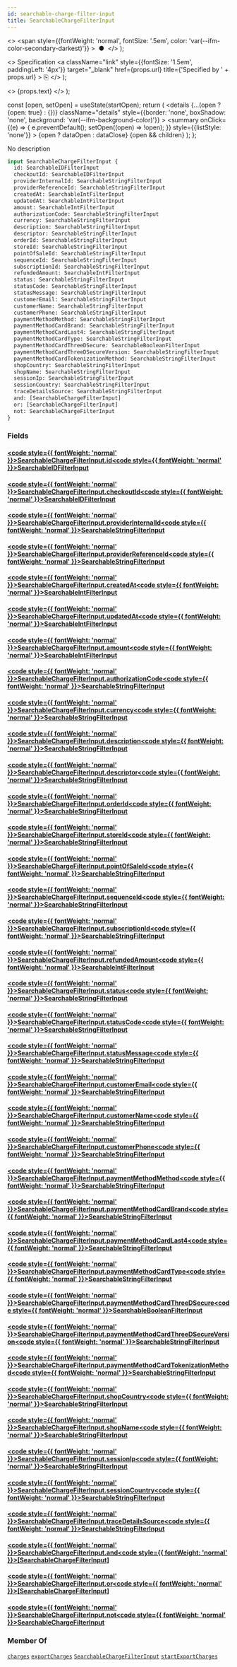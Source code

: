 ```yaml
---
id: searchable-charge-filter-input
title: SearchableChargeFilterInput
---
```


  <>
    <span
      style={{fontWeight: 'normal', fontSize: '.5em', color: 'var(--ifm-color-secondary-darkest)'}}
    >
      &nbsp;●&nbsp;
    </span>
  </>
);

  <>
    Specification
    <a
      className="link"
      style={{fontSize: '1.5em', paddingLeft: '4px'}}
      target="_blank"
      href={props.url}
      title={'Specified by ' + props.url}
    >
      ⎘
    </a>
  </>
);

  <>
    <span className={props.class}>{props.text}</span>
  </>
);


  const [open, setOpen] = useState(startOpen);
  return (
    <details
      {...(open ? {open: true} : {})}
      className="details"
      style={{border: 'none', boxShadow: 'none', background: 'var(--ifm-background-color)'}}
    >
      <summary
        onClick={(e) => {
          e.preventDefault();
          setOpen((open) => !open);
        }}
        style={{listStyle: 'none'}}
      >
        {open ? dataOpen : dataClose}
      </summary>
      {open && children}
    </details>
  );
};

No description

```graphql
input SearchableChargeFilterInput {
  id: SearchableIDFilterInput
  checkoutId: SearchableIDFilterInput
  providerInternalId: SearchableStringFilterInput
  providerReferenceId: SearchableStringFilterInput
  createdAt: SearchableIntFilterInput
  updatedAt: SearchableIntFilterInput
  amount: SearchableIntFilterInput
  authorizationCode: SearchableStringFilterInput
  currency: SearchableStringFilterInput
  description: SearchableStringFilterInput
  descriptor: SearchableStringFilterInput
  orderId: SearchableStringFilterInput
  storeId: SearchableStringFilterInput
  pointOfSaleId: SearchableStringFilterInput
  sequenceId: SearchableStringFilterInput
  subscriptionId: SearchableStringFilterInput
  refundedAmount: SearchableIntFilterInput
  status: SearchableStringFilterInput
  statusCode: SearchableStringFilterInput
  statusMessage: SearchableStringFilterInput
  customerEmail: SearchableStringFilterInput
  customerName: SearchableStringFilterInput
  customerPhone: SearchableStringFilterInput
  paymentMethodMethod: SearchableStringFilterInput
  paymentMethodCardBrand: SearchableStringFilterInput
  paymentMethodCardLast4: SearchableStringFilterInput
  paymentMethodCardType: SearchableStringFilterInput
  paymentMethodCardThreeDSecure: SearchableBooleanFilterInput
  paymentMethodCardThreeDSecureVersion: SearchableStringFilterInput
  paymentMethodCardTokenizationMethod: SearchableStringFilterInput
  shopCountry: SearchableStringFilterInput
  shopName: SearchableStringFilterInput
  sessionIp: SearchableStringFilterInput
  sessionCountry: SearchableStringFilterInput
  traceDetailsSource: SearchableStringFilterInput
  and: [SearchableChargeFilterInput]
  or: [SearchableChargeFilterInput]
  not: SearchableChargeFilterInput
}
```

### Fields

#### [<code style={{ fontWeight: 'normal' }}>SearchableChargeFilterInput.<b>id</b></code>](#)<Bullet />[<code style={{ fontWeight: 'normal' }}><b>SearchableIDFilterInput</b></code>](/docs/apis/graphql/types/inputs/searchable-idfilter-input.mdx) <Badge class="badge badge--secondary " text="input"/>

#### [<code style={{ fontWeight: 'normal' }}>SearchableChargeFilterInput.<b>checkoutId</b></code>](#)<Bullet />[<code style={{ fontWeight: 'normal' }}><b>SearchableIDFilterInput</b></code>](/docs/apis/graphql/types/inputs/searchable-idfilter-input.mdx) <Badge class="badge badge--secondary " text="input"/>

#### [<code style={{ fontWeight: 'normal' }}>SearchableChargeFilterInput.<b>providerInternalId</b></code>](#)<Bullet />[<code style={{ fontWeight: 'normal' }}><b>SearchableStringFilterInput</b></code>](/docs/apis/graphql/types/inputs/searchable-string-filter-input.mdx) <Badge class="badge badge--secondary " text="input"/>

#### [<code style={{ fontWeight: 'normal' }}>SearchableChargeFilterInput.<b>providerReferenceId</b></code>](#)<Bullet />[<code style={{ fontWeight: 'normal' }}><b>SearchableStringFilterInput</b></code>](/docs/apis/graphql/types/inputs/searchable-string-filter-input.mdx) <Badge class="badge badge--secondary " text="input"/>

#### [<code style={{ fontWeight: 'normal' }}>SearchableChargeFilterInput.<b>createdAt</b></code>](#)<Bullet />[<code style={{ fontWeight: 'normal' }}><b>SearchableIntFilterInput</b></code>](/docs/apis/graphql/types/inputs/searchable-int-filter-input.mdx) <Badge class="badge badge--secondary " text="input"/>

#### [<code style={{ fontWeight: 'normal' }}>SearchableChargeFilterInput.<b>updatedAt</b></code>](#)<Bullet />[<code style={{ fontWeight: 'normal' }}><b>SearchableIntFilterInput</b></code>](/docs/apis/graphql/types/inputs/searchable-int-filter-input.mdx) <Badge class="badge badge--secondary " text="input"/>

#### [<code style={{ fontWeight: 'normal' }}>SearchableChargeFilterInput.<b>amount</b></code>](#)<Bullet />[<code style={{ fontWeight: 'normal' }}><b>SearchableIntFilterInput</b></code>](/docs/apis/graphql/types/inputs/searchable-int-filter-input.mdx) <Badge class="badge badge--secondary " text="input"/>

#### [<code style={{ fontWeight: 'normal' }}>SearchableChargeFilterInput.<b>authorizationCode</b></code>](#)<Bullet />[<code style={{ fontWeight: 'normal' }}><b>SearchableStringFilterInput</b></code>](/docs/apis/graphql/types/inputs/searchable-string-filter-input.mdx) <Badge class="badge badge--secondary " text="input"/>

#### [<code style={{ fontWeight: 'normal' }}>SearchableChargeFilterInput.<b>currency</b></code>](#)<Bullet />[<code style={{ fontWeight: 'normal' }}><b>SearchableStringFilterInput</b></code>](/docs/apis/graphql/types/inputs/searchable-string-filter-input.mdx) <Badge class="badge badge--secondary " text="input"/>

#### [<code style={{ fontWeight: 'normal' }}>SearchableChargeFilterInput.<b>description</b></code>](#)<Bullet />[<code style={{ fontWeight: 'normal' }}><b>SearchableStringFilterInput</b></code>](/docs/apis/graphql/types/inputs/searchable-string-filter-input.mdx) <Badge class="badge badge--secondary " text="input"/>

#### [<code style={{ fontWeight: 'normal' }}>SearchableChargeFilterInput.<b>descriptor</b></code>](#)<Bullet />[<code style={{ fontWeight: 'normal' }}><b>SearchableStringFilterInput</b></code>](/docs/apis/graphql/types/inputs/searchable-string-filter-input.mdx) <Badge class="badge badge--secondary " text="input"/>

#### [<code style={{ fontWeight: 'normal' }}>SearchableChargeFilterInput.<b>orderId</b></code>](#)<Bullet />[<code style={{ fontWeight: 'normal' }}><b>SearchableStringFilterInput</b></code>](/docs/apis/graphql/types/inputs/searchable-string-filter-input.mdx) <Badge class="badge badge--secondary " text="input"/>

#### [<code style={{ fontWeight: 'normal' }}>SearchableChargeFilterInput.<b>storeId</b></code>](#)<Bullet />[<code style={{ fontWeight: 'normal' }}><b>SearchableStringFilterInput</b></code>](/docs/apis/graphql/types/inputs/searchable-string-filter-input.mdx) <Badge class="badge badge--secondary " text="input"/>

#### [<code style={{ fontWeight: 'normal' }}>SearchableChargeFilterInput.<b>pointOfSaleId</b></code>](#)<Bullet />[<code style={{ fontWeight: 'normal' }}><b>SearchableStringFilterInput</b></code>](/docs/apis/graphql/types/inputs/searchable-string-filter-input.mdx) <Badge class="badge badge--secondary " text="input"/>

#### [<code style={{ fontWeight: 'normal' }}>SearchableChargeFilterInput.<b>sequenceId</b></code>](#)<Bullet />[<code style={{ fontWeight: 'normal' }}><b>SearchableStringFilterInput</b></code>](/docs/apis/graphql/types/inputs/searchable-string-filter-input.mdx) <Badge class="badge badge--secondary " text="input"/>

#### [<code style={{ fontWeight: 'normal' }}>SearchableChargeFilterInput.<b>subscriptionId</b></code>](#)<Bullet />[<code style={{ fontWeight: 'normal' }}><b>SearchableStringFilterInput</b></code>](/docs/apis/graphql/types/inputs/searchable-string-filter-input.mdx) <Badge class="badge badge--secondary " text="input"/>

#### [<code style={{ fontWeight: 'normal' }}>SearchableChargeFilterInput.<b>refundedAmount</b></code>](#)<Bullet />[<code style={{ fontWeight: 'normal' }}><b>SearchableIntFilterInput</b></code>](/docs/apis/graphql/types/inputs/searchable-int-filter-input.mdx) <Badge class="badge badge--secondary " text="input"/>

#### [<code style={{ fontWeight: 'normal' }}>SearchableChargeFilterInput.<b>status</b></code>](#)<Bullet />[<code style={{ fontWeight: 'normal' }}><b>SearchableStringFilterInput</b></code>](/docs/apis/graphql/types/inputs/searchable-string-filter-input.mdx) <Badge class="badge badge--secondary " text="input"/>

#### [<code style={{ fontWeight: 'normal' }}>SearchableChargeFilterInput.<b>statusCode</b></code>](#)<Bullet />[<code style={{ fontWeight: 'normal' }}><b>SearchableStringFilterInput</b></code>](/docs/apis/graphql/types/inputs/searchable-string-filter-input.mdx) <Badge class="badge badge--secondary " text="input"/>

#### [<code style={{ fontWeight: 'normal' }}>SearchableChargeFilterInput.<b>statusMessage</b></code>](#)<Bullet />[<code style={{ fontWeight: 'normal' }}><b>SearchableStringFilterInput</b></code>](/docs/apis/graphql/types/inputs/searchable-string-filter-input.mdx) <Badge class="badge badge--secondary " text="input"/>

#### [<code style={{ fontWeight: 'normal' }}>SearchableChargeFilterInput.<b>customerEmail</b></code>](#)<Bullet />[<code style={{ fontWeight: 'normal' }}><b>SearchableStringFilterInput</b></code>](/docs/apis/graphql/types/inputs/searchable-string-filter-input.mdx) <Badge class="badge badge--secondary " text="input"/>

#### [<code style={{ fontWeight: 'normal' }}>SearchableChargeFilterInput.<b>customerName</b></code>](#)<Bullet />[<code style={{ fontWeight: 'normal' }}><b>SearchableStringFilterInput</b></code>](/docs/apis/graphql/types/inputs/searchable-string-filter-input.mdx) <Badge class="badge badge--secondary " text="input"/>

#### [<code style={{ fontWeight: 'normal' }}>SearchableChargeFilterInput.<b>customerPhone</b></code>](#)<Bullet />[<code style={{ fontWeight: 'normal' }}><b>SearchableStringFilterInput</b></code>](/docs/apis/graphql/types/inputs/searchable-string-filter-input.mdx) <Badge class="badge badge--secondary " text="input"/>

#### [<code style={{ fontWeight: 'normal' }}>SearchableChargeFilterInput.<b>paymentMethodMethod</b></code>](#)<Bullet />[<code style={{ fontWeight: 'normal' }}><b>SearchableStringFilterInput</b></code>](/docs/apis/graphql/types/inputs/searchable-string-filter-input.mdx) <Badge class="badge badge--secondary " text="input"/>

#### [<code style={{ fontWeight: 'normal' }}>SearchableChargeFilterInput.<b>paymentMethodCardBrand</b></code>](#)<Bullet />[<code style={{ fontWeight: 'normal' }}><b>SearchableStringFilterInput</b></code>](/docs/apis/graphql/types/inputs/searchable-string-filter-input.mdx) <Badge class="badge badge--secondary " text="input"/>

#### [<code style={{ fontWeight: 'normal' }}>SearchableChargeFilterInput.<b>paymentMethodCardLast4</b></code>](#)<Bullet />[<code style={{ fontWeight: 'normal' }}><b>SearchableStringFilterInput</b></code>](/docs/apis/graphql/types/inputs/searchable-string-filter-input.mdx) <Badge class="badge badge--secondary " text="input"/>

#### [<code style={{ fontWeight: 'normal' }}>SearchableChargeFilterInput.<b>paymentMethodCardType</b></code>](#)<Bullet />[<code style={{ fontWeight: 'normal' }}><b>SearchableStringFilterInput</b></code>](/docs/apis/graphql/types/inputs/searchable-string-filter-input.mdx) <Badge class="badge badge--secondary " text="input"/>

#### [<code style={{ fontWeight: 'normal' }}>SearchableChargeFilterInput.<b>paymentMethodCardThreeDSecure</b></code>](#)<Bullet />[<code style={{ fontWeight: 'normal' }}><b>SearchableBooleanFilterInput</b></code>](/docs/apis/graphql/types/inputs/searchable-boolean-filter-input.mdx) <Badge class="badge badge--secondary " text="input"/>

#### [<code style={{ fontWeight: 'normal' }}>SearchableChargeFilterInput.<b>paymentMethodCardThreeDSecureVersion</b></code>](#)<Bullet />[<code style={{ fontWeight: 'normal' }}><b>SearchableStringFilterInput</b></code>](/docs/apis/graphql/types/inputs/searchable-string-filter-input.mdx) <Badge class="badge badge--secondary " text="input"/>

#### [<code style={{ fontWeight: 'normal' }}>SearchableChargeFilterInput.<b>paymentMethodCardTokenizationMethod</b></code>](#)<Bullet />[<code style={{ fontWeight: 'normal' }}><b>SearchableStringFilterInput</b></code>](/docs/apis/graphql/types/inputs/searchable-string-filter-input.mdx) <Badge class="badge badge--secondary " text="input"/>

#### [<code style={{ fontWeight: 'normal' }}>SearchableChargeFilterInput.<b>shopCountry</b></code>](#)<Bullet />[<code style={{ fontWeight: 'normal' }}><b>SearchableStringFilterInput</b></code>](/docs/apis/graphql/types/inputs/searchable-string-filter-input.mdx) <Badge class="badge badge--secondary " text="input"/>

#### [<code style={{ fontWeight: 'normal' }}>SearchableChargeFilterInput.<b>shopName</b></code>](#)<Bullet />[<code style={{ fontWeight: 'normal' }}><b>SearchableStringFilterInput</b></code>](/docs/apis/graphql/types/inputs/searchable-string-filter-input.mdx) <Badge class="badge badge--secondary " text="input"/>

#### [<code style={{ fontWeight: 'normal' }}>SearchableChargeFilterInput.<b>sessionIp</b></code>](#)<Bullet />[<code style={{ fontWeight: 'normal' }}><b>SearchableStringFilterInput</b></code>](/docs/apis/graphql/types/inputs/searchable-string-filter-input.mdx) <Badge class="badge badge--secondary " text="input"/>

#### [<code style={{ fontWeight: 'normal' }}>SearchableChargeFilterInput.<b>sessionCountry</b></code>](#)<Bullet />[<code style={{ fontWeight: 'normal' }}><b>SearchableStringFilterInput</b></code>](/docs/apis/graphql/types/inputs/searchable-string-filter-input.mdx) <Badge class="badge badge--secondary " text="input"/>

#### [<code style={{ fontWeight: 'normal' }}>SearchableChargeFilterInput.<b>traceDetailsSource</b></code>](#)<Bullet />[<code style={{ fontWeight: 'normal' }}><b>SearchableStringFilterInput</b></code>](/docs/apis/graphql/types/inputs/searchable-string-filter-input.mdx) <Badge class="badge badge--secondary " text="input"/>

#### [<code style={{ fontWeight: 'normal' }}>SearchableChargeFilterInput.<b>and</b></code>](#)<Bullet />[<code style={{ fontWeight: 'normal' }}><b>[SearchableChargeFilterInput]</b></code>](/docs/apis/graphql/types/inputs/searchable-charge-filter-input.mdx) <Badge class="badge badge--secondary " text="list"/> <Badge class="badge badge--secondary " text="input"/>

#### [<code style={{ fontWeight: 'normal' }}>SearchableChargeFilterInput.<b>or</b></code>](#)<Bullet />[<code style={{ fontWeight: 'normal' }}><b>[SearchableChargeFilterInput]</b></code>](/docs/apis/graphql/types/inputs/searchable-charge-filter-input.mdx) <Badge class="badge badge--secondary " text="list"/> <Badge class="badge badge--secondary " text="input"/>

#### [<code style={{ fontWeight: 'normal' }}>SearchableChargeFilterInput.<b>not</b></code>](#)<Bullet />[<code style={{ fontWeight: 'normal' }}><b>SearchableChargeFilterInput</b></code>](/docs/apis/graphql/types/inputs/searchable-charge-filter-input.mdx) <Badge class="badge badge--secondary " text="input"/>

### Member Of

[`charges`](/docs/apis/graphql/operations/queries/charges.mdx) <Badge class="badge badge--secondary badge--relation" text="query"/><Bullet />[`exportCharges`](/docs/apis/graphql/operations/mutations/export-charges.mdx) <Badge class="badge badge--secondary badge--relation" text="mutation"/><Bullet />[`SearchableChargeFilterInput`](/docs/apis/graphql/types/inputs/searchable-charge-filter-input.mdx) <Badge class="badge badge--secondary badge--relation" text="input"/><Bullet />[`startExportCharges`](/docs/apis/graphql/operations/mutations/start-export-charges.mdx) <Badge class="badge badge--secondary badge--relation" text="mutation"/>
